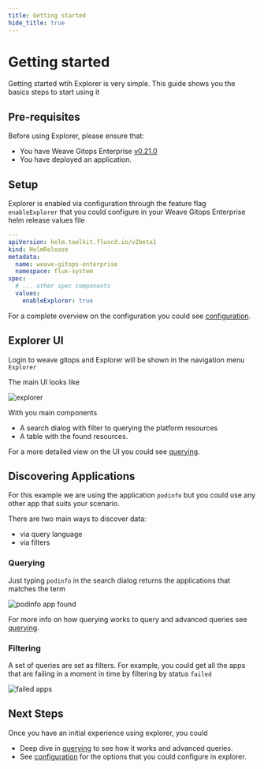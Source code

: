 ```yaml
---
title: Getting started
hide_title: true
---
```



# Getting started  <TierLabel tiers="Enterprise" />

<AlphaWarning/>

Getting started wtih Explorer is very simple. This guide shows you the basics steps to start using it

## Pre-requisites

Before using Explorer, please ensure that:

- You have Weave Gitops Enterprise [v0.21.0](../../releases)
- You have deployed an application.

## Setup

Explorer is enabled via configuration through the feature flag  `enableExplorer` that you could
configure in your Weave Gitops Enterprise helm release values file


```yaml
---
apiVersion: helm.toolkit.fluxcd.io/v2beta1
kind: HelmRelease
metadata:
  name: weave-gitops-enterprise
  namespace: flux-system
spec:
  # ... other spec components
  values:
    enableExplorer: true
```

For a complete overview on the configuration you could see [configuration](./configuration.mdx).

## Explorer UI

Login to weave gitops and Explorer will be shown in the navigation menu `Explorer`

The main UI looks like

![explorer](imgs/explorer-ui.png)

With you main components

- A search dialog with filter to querying the platform resources
- A table with the found resources.

For a more detailed view on the UI you could see [querying](./querying.mdx).

## Discovering Applications

For this example we are using the application `podinfo` but you could use any other app that suits your scenario.

There are two main ways to discover data:

- via query language
- via filters

### Querying

Just typing `podinfo` in the search dialog returns the applications that matches the term

![podinfo app found](imgs/getting-started-querying-app.png)

For more info on how querying works to query and advanced queries see [querying](./querying.mdx).

### Filtering

A set of queries are set as filters. For example, you could get all the apps that are failing in
a moment in time by filtering by status `failed`

![failed apps](imgs/getting-started-failed.png)

## Next Steps
Once you have an initial experience using explorer, you could

- Deep dive in [querying](./querying.mdx) to see how it works and advanced queries.
- See [configuration](./configuration.mdx) for the options that you could configure in explorer.